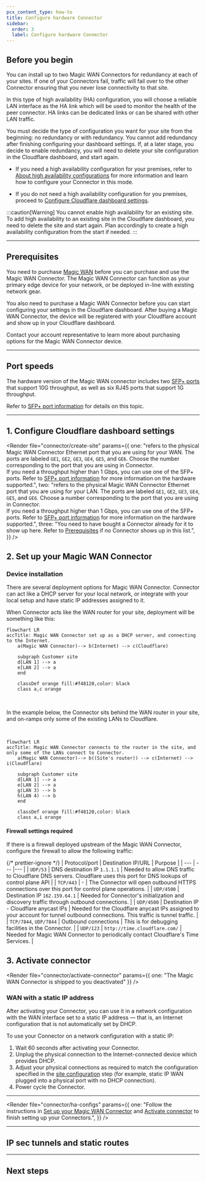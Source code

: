 ```yaml
---
pcx_content_type: how-to
title: Configure hardware Connector
sidebar:
  order: 3
  label: Configure hardware Connector
---
```



## Before you begin

You can install up to two Magic WAN Connectors for redundancy at each of your sites. If one of your Connectors fail, traffic will fail over to the other Connector ensuring that you never lose connectivity to that site.

In this type of high availability (HA) configuration, you will choose a reliable LAN interface as the HA link which will be used to monitor the health of the peer connector. HA links can be dedicated links or can be shared with other LAN traffic.

You must decide the type of configuration you want for your site from the beginning: no redundancy or with redundancy. You cannot add redundancy after finishing configuring your dashboard settings. If, at a later stage, you decide to enable redundancy, you will need to delete your site configuration in the Cloudflare dashboard, and start again.

<Card title="Do you need a high availability configuration?" icon="information">

- If you need a high availability configuration for your premises, refer to
  [About high availability configurations](#about-high-availability-configurations) for more information
  and learn how to configure your Connector in this mode.

- If you do not need a high availability configuration for you premises, proceed to [Configure
  Cloudflare dashboard settings](#configure-cloudflare-dashboard-settings).

</Card>

:::caution[Warning]
You cannot enable high availability for an existing site. To add high availability to an existing site in the Cloudflare dashboard, you need to delete the site and start again. Plan accordingly to create a high availability configuration from the start if needed.
:::

---

## Prerequisites

You need to purchase [Magic WAN](https://www.cloudflare.com/magic-wan/) before you can purchase and use the Magic WAN Connector. The Magic WAN Connector can function as your primary edge device for your network, or be deployed in-line with existing network gear.

You also need to purchase a Magic WAN Connector before you can start configuring your settings in the Cloudflare dashboard. After buying a Magic WAN Connector, the device will be registered with your Cloudflare account and show up in your Cloudflare dashboard.

Contact your account representative to learn more about purchasing options for the Magic WAN Connector device.

---

## Port speeds

The hardware version of the Magic WAN connector includes two [SFP+ ports](https://en.wikipedia.org/wiki/Small_Form-factor_Pluggable) that support 10G throughput, as well as six RJ45 ports that support 1G throughput.

Refer to [SFP+ port information](/magic-wan/configuration/connector/configure-hardware-connector/sfp-port-information/) for details on this topic.

---

## 1. Configure Cloudflare dashboard settings

<Render
	file="connector/create-site"
	params={{
		one: "refers to the physical Magic WAN Connector Ethernet port that you are using for your WAN. The ports are labeled `GE1`, `GE2`, `GE3`, `GE4`, `GE5`, and `GE6`. Choose the number corresponding to the port that you are using in Connector. <br> If you need a throughput higher than 1 Gbps, you can use one of the SFP+ ports. Refer to [SFP+ port information](/magic-wan/configuration/connector/configure-hardware-connector/sfp-port-information/) for more information on the hardware supported.",
		two: "refers to the physical Magic WAN Connector Ethernet port that you are using for your LAN. The ports are labeled `GE1`, `GE2`, `GE3`, `GE4`, `GE5`, and `GE6`. Choose a number corresponding to the port that you are using in Connector. <br> If you need a throughput higher than 1 Gbps, you can use one of the SFP+ ports. Refer to [SFP+ port information](/magic-wan/configuration/connector/configure-hardware-connector/sfp-port-information/) for more information on the hardware supported.",
		three:
			"You need to have bought a Connector already for it to show up here. Refer to [Prerequisites](#prerequisites) if no Connector shows up in this list.",
	}}
/>

## 2. Set up your Magic WAN Connector

### Device installation

There are several deployment options for Magic WAN Connector. Connector can act like a DHCP server for your local network, or integrate with your local setup and have static IP addresses assigned to it.

When Connector acts like the WAN router for your site, deployment will be something like this:

```mermaid
flowchart LR
accTitle: Magic WAN Connector set up as a DHCP server, and connecting to the Internet.
    a(Magic WAN Connector)--> b(Internet) --> c(Cloudflare)

    subgraph Customer site
    d[LAN 1] --> a
    e[LAN 2] --> a
    end

    classDef orange fill:#f48120,color: black
    class a,c orange
```

<br />

In the example below, the Connector sits behind the WAN router in your site, and on-ramps only some of the existing LANs to Cloudflare.

<br />

```mermaid
flowchart LR
accTitle: Magic WAN Connector connects to the router in the site, and only some of the LANs connect to Connector.
    a(Magic WAN Connector)--> b((Site's router)) --> c(Internet) --> i(Cloudflare)

    subgraph Customer site
    d[LAN 1] --> a
    e[LAN 2] --> a
    g(LAN 3) --> b
    h(LAN 4) --> b
    end

    classDef orange fill:#f48120,color: black
    class a,i orange
```

#### Firewall settings required

If there is a firewall deployed upstream of the Magic WAN Connector, configure the firewall to allow the following traffic:

{/* prettier-ignore */}
| Protocol/port | Destination IP/URL | Purpose |
| --- | --- |--- |
| `UDP/53` | DNS destination IP `1.1.1.1` | Needed to allow DNS traffic to Cloudflare DNS servers. Cloudflare uses this port for DNS lookups of control plane API |
| `TCP/443` | - | The Connector will open outbound HTTPS connections over this port for control plane operations. |
| `UDP/4500` | Destination IP `162.159.64.1` | Needed for Connector's initialization and discovery traffic through outbound connections. |
| `UDP/4500` | Destination IP - Cloudflare anycast IPs | Needed for the Cloudflare <GlossaryTooltip term="anycast" link="/magic-wan/configuration/manually/how-to/configure-tunnels/">anycast IPs</GlossaryTooltip> assigned to your account for tunnel outbound connections. This traffic is tunnel traffic. |
| `TCP/7844`, `UDP/7844` | Outbound connections | This is for debugging facilities in the Connector. |
| `UDP/123` | `http://time.cloudflare.com/` | Needed for Magic WAN Connector to periodically contact Cloudflare's Time Services. |

## 3. Activate connector

<Render
	file="connector/activate-connector"
	params={{ one: "The Magic WAN Connector is shipped to you deactivated" }}
/>

### WAN with a static IP address

After activating your Connector, you can use it in a network configuration with the WAN interface set to a static IP address — that is, an Internet configuration that is not automatically set by DHCP.

To use your Connector on a network configuration with a static IP:

1. Wait 60 seconds after activating your Connector.
2. Unplug the physical connection to the Internet-connected device which provides DHCP.
3. Adjust your physical connections as required to match the configuration specified in the [site configuration](#1-create-a-site) step (for example, static IP WAN plugged into a physical port with no DHCP connection).
4. Power cycle the Connector.

---

<Render
	file="connector/ha-configs"
	params={{
		one: "Follow the instructions in [Set up your Magic WAN Connector](#set-up-your-magic-wan-connector) and [Activate connector](#3-activate-connector) to finish setting up your Connectors.",
	}}
/>

---

## IP sec tunnels and static routes

<Render file="connector/ipsec-static-tunnels" />

---

## Next steps

<Render file="connector/next-steps" />

